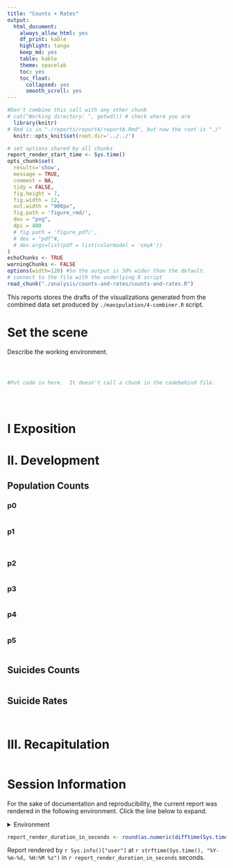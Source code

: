 ```yaml
---
title: "Counts + Rates"
output:
  html_document:
    always_allow_html: yes
    df_print: kable
    highlight: tango
    keep_md: yes
    table: kable
    theme: spacelab
    toc: yes
    toc_float:
      collapsed: yes
      smooth_scroll: yes
---
```


<!-- These two chunks should be added in the beginning of every .Rmd that you want to source an .R script -->
<!--  The 1st mandatory chunck  -->
<!--  Set the working directory to the repository's base directory -->
```r
#Don't combine this call with any other chunk 
# cat("Working directory: ", getwd()) # check where you are
  library(knitr)
# Rmd is in "./reports/reportA/reportA.Rmd", but now the root is "./"
  knitr::opts_knit$set(root.dir='../../') 
```

<!--  The 2nd mandatory chunck  -->
<!-- Set the report-wide options, and point to the external code file. -->
```r
# set options shared by all chunks
report_render_start_time <- Sys.time()
opts_chunk$set(
  results='show', 
  message = TRUE,
  comment = NA, 
  tidy = FALSE,
  fig.height = 7, 
  fig.width = 12, 
  out.width = "900px",
  fig.path = 'figure_rmd/',     
  dev = "png",
  dpi = 400
  # fig.path = 'figure_pdf/',     
  # dev = "pdf"#,
  # dev.args=list(pdf = list(colormodel = 'cmyk'))
)
echoChunks <- TRUE
warningChunks <- FALSE
options(width=120) #So the output is 50% wider than the default.
# connect to the file with the underlying R script  
read_chunk("./analysis/counts-and-rates/counts-and-rates.R") 
```

This reports stores the drafts of the visualizations generated from the combined data set produced by `./manipulation/4-combiner.R` script.


# Set the scene 

Describe the working environment. 
<!-- Load 'sourced' R files.  Suppress the output when loading packages. --> 
```r
```


<!-- Load the sources.  Suppress the output when loading sources. --> 
```r
```


<!-- Load any Global functions and variables declared in the R file.  Suppress the output. --> 
```r
```

<!-- Declare any global functions specific to a Rmd output.  Suppress the output. --> 
```r
#Put code in here.  It doesn't call a chunk in the codebehind file.
```

<!-- Load the datasets.   -->
```r
```

<!-- Inspect the datasets.   -->
```r
```

<!-- Tweak the datasets.   -->
```r
```


# I Exposition 



# II. Development



## Population Counts

### p0
```r
```

### p1
```r
```


```r
```

### p2
```r
```

### p3  
```r
```

### p4  
```r
```
### p5  
```r
```


## Suicides Counts
```r
```

## Suicide Rates 
```r
```

```r
```

# III. Recapitulation


```r
```

  


Session Information {#session-info}
===========================================================================

For the sake of documentation and reproducibility, the current report was rendered in the following environment.  Click the line below to expand.

<details>
  <summary>Environment <span class="glyphicon glyphicon-plus-sign"></span></summary>
```r
if( requireNamespace("devtools", quietly = TRUE) ) {
  devtools::session_info()
} else {
  sessionInfo()
}
```
</details>

```r
report_render_duration_in_seconds <- round(as.numeric(difftime(Sys.time(), report_render_start_time, units="secs")))
```

Report rendered by `r Sys.info()["user"]` at `r strftime(Sys.time(), "%Y-%m-%d, %H:%M %z")` in `r report_render_duration_in_seconds` seconds.


